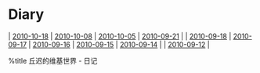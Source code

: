 = Diary =
| [[2010-10-18]] | [[2010-10-08]] | [[2010-10-05]] | [[2010-09-21]] |
| [[2010-09-18]] | [[2010-09-17]] | [[2010-09-16]] | [[2010-09-15]] | [[2010-09-14]] |
| [[2010-09-12]] |

{{{id="no-comment"
本页不允许评论
}}}

%title 丘迟的维基世界 - 日记
